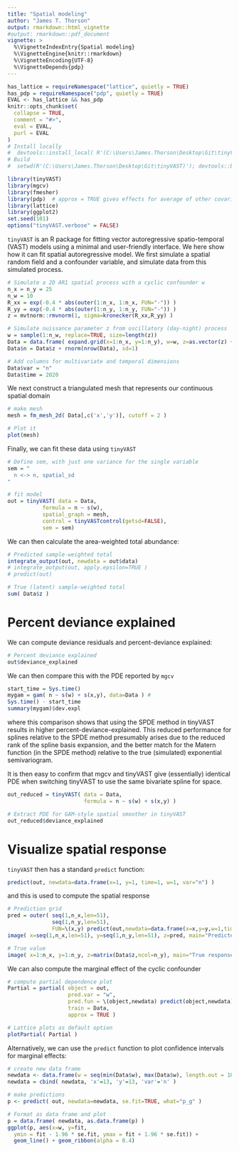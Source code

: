 ```yaml
---
title: "Spatial modeling"
author: "James T. Thorson"
output: rmarkdown::html_vignette
#output: rmarkdown::pdf_document
vignette: >
  %\VignetteIndexEntry{Spatial modeling}
  %\VignetteEngine{knitr::rmarkdown}
  %\VignetteEncoding{UTF-8}
  %\VignetteDepends{pdp}
---
```


```r
has_lattice = requireNamespace("lattice", quietly = TRUE)
has_pdp = requireNamespace("pdp", quietly = TRUE)
EVAL <- has_lattice && has_pdp
knitr::opts_chunk$set(
  collapse = TRUE,
  comment = "#>",
  eval = EVAL,
  purl = EVAL
)
# Install locally
#  devtools::install_local( R'(C:\Users\James.Thorson\Desktop\Git\tinyVAST)', force=TRUE )
# Build
#  setwd(R'(C:\Users\James.Thorson\Desktop\Git\tinyVAST)'); devtools::build_rmd("vignettes/spatial.Rmd"); rmarkdown::render( "vignettes/spatial.Rmd", rmarkdown::pdf_document())
```

```r
library(tinyVAST)
library(mgcv)
library(fmesher)
library(pdp)  # approx = TRUE gives effects for average of other covariates
library(lattice)
library(ggplot2)
set.seed(101)
options("tinyVAST.verbose" = FALSE)
```

`tinyVAST` is an R package for fitting vector autoregressive spatio-temporal (VAST) models using a minimal and user-friendly interface.
We here show how it can fit spatial autoregressive model.  We first simulate a spatial random field and a confounder variable, and simulate data from this simulated process.

```r
# Simulate a 2D AR1 spatial process with a cyclic confounder w
n_x = n_y = 25
n_w = 10
R_xx = exp(-0.4 * abs(outer(1:n_x, 1:n_x, FUN="-")) )
R_yy = exp(-0.4 * abs(outer(1:n_y, 1:n_y, FUN="-")) )
z = mvtnorm::rmvnorm(1, sigma=kronecker(R_xx,R_yy) )

# Simulate nuissance parameter z from oscillatory (day-night) process
w = sample(1:n_w, replace=TRUE, size=length(z))
Data = data.frame( expand.grid(x=1:n_x, y=1:n_y), w=w, z=as.vector(z) + cos(w/n_w*2*pi))
Data$n = Data$z + rnorm(nrow(Data), sd=1)

# Add columns for multivariate and temporal dimensions
Data$var = "n"
Data$time = 2020
```

We next construct a triangulated mesh that represents our continuous spatial domain

```r
# make mesh
mesh = fm_mesh_2d( Data[,c('x','y')], cutoff = 2 )

# Plot it
plot(mesh)
```

Finally, we can fit these data using `tinyVAST`
```r
# Define sem, with just one variance for the single variable
sem = "
  n <-> n, spatial_sd
"

# fit model
out = tinyVAST( data = Data,
           formula = n ~ s(w),
           spatial_graph = mesh,
           control = tinyVASTcontrol(getsd=FALSE),
           sem = sem)
```

We can then calculate the area-weighted total abundance:
```r
# Predicted sample-weighted total
integrate_output(out, newdata = out$data)
# integrate_output(out, apply.epsilon=TRUE )
# predict(out)

# True (latent) sample-weighted total
sum( Data$z )
```


# Percent deviance explained

We can compute deviance residuals and percent-deviance explained:

```r
# Percent deviance explained
out$deviance_explained
```

We can then compare this with the PDE reported by `mgcv`
```r
start_time = Sys.time()
mygam = gam( n ~ s(w) + s(x,y), data=Data ) #
Sys.time() - start_time
summary(mygam)$dev.expl
```

where this comparison shows that using the SPDE method in tinyVAST results in higher percent-deviance-explained.  This reduced performance for splines relative to the SPDE method presumably arises due to the reduced rank of the spline basis expansion, and the better match for the Matern function (in the SPDE method) relative to the true (simulated) exponential semivariogram.

It is then easy to confirm that mgcv and tinyVAST give (essentially) identical PDE when switching tinyVAST to use the same bivariate spline for space.

```r
out_reduced = tinyVAST( data = Data,
                        formula = n ~ s(w) + s(x,y) )

# Extract PDE for GAM-style spatial smoother in tinyVAST
out_reduced$deviance_explained
```

# Visualize spatial response

`tinyVAST` then has a standard `predict` function:
```r
predict(out, newdata=data.frame(x=1, y=1, time=1, w=1, var="n") )
```

and this is used to compute the spatial response
```r
# Prediction grid
pred = outer( seq(1,n_x,len=51),
              seq(1,n_y,len=51),
              FUN=\(x,y) predict(out,newdata=data.frame(x=x,y=y,w=1,time=1,var="n")) )
image( x=seq(1,n_x,len=51), y=seq(1,n_y,len=51), z=pred, main="Predicted response" )

# True value
image( x=1:n_x, y=1:n_y, z=matrix(Data$z,ncol=n_y), main="True response" )
```

We can also compute the marginal effect of the cyclic confounder
```r
# compute partial dependence plot
Partial = partial( object = out,
                   pred.var = "w",
                   pred.fun = \(object,newdata) predict(object,newdata),
                   train = Data,
                   approx = TRUE )

# Lattice plots as default option
plotPartial( Partial )
```

Alternatively, we can use the `predict` function to plot confidence intervals for marginal effects:

```r
# create new data frame
newdata <- data.frame(w = seq(min(Data$w), max(Data$w), length.out = 100))
newdata = cbind( newdata, 'x'=13, 'y'=13, 'var'='n' )

# make predictions
p <- predict( out, newdata=newdata, se.fit=TRUE, what="p_g" )

# Format as data frame and plot
p = data.frame( newdata, as.data.frame(p) )
ggplot(p, aes(x=w, y=fit,
  ymin = fit - 1.96 * se.fit, ymax = fit + 1.96 * se.fit)) +
  geom_line() + geom_ribbon(alpha = 0.4)
```
